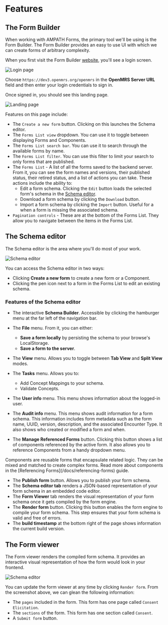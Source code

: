 
# Features

## The Form Builder

When working with AMPATH Forms, the primary tool we'll be using is the Form Builder. The Form Builder provides an easy to use UI with which we can create forms of arbitrary complexity.

When you first visit the Form Builder [website](https://openmrs-spa.org/formbuilder/#/login), you'll see a login screen.

![Login page](/screens/login.png)

Choose `https://dev3.openmrs.org/openmrs` in the **OpenMRS Server URL** field and then enter your login credentials to sign in.

Once signed in, you should see this landing page.

![Landing page](/screens/landing.png)

Features on this page include:

- The `Create a new form` button. Clicking on this launches the Schema editor.
- The `Forms List view` dropdown. You can use it to toggle between displaying Forms and Components.
- The `Forms List search bar`. You can use it to search through the available forms by name.
- The `Forms List filter`. You can use this filter to limit your search to only forms that are published.
- The `Forms List` - A list of all the forms saved to the backend server. From it, you can see the form names and versions, their published status, their retired status, and a list of actions you can take. These actions include the ability to:
  - Edit a form schema. Clicking the `Edit` button loads the selected form's schema in the [Schema editor](#the-schema-editor).
  - Download a form schema by clicking the `Download` button.
  - Import a form schema by clicking the `Import` button. Useful for a when a form is missing the associated schema.
- `Pagination controls` - These are at the bottom of the Forms List. They allow you to navigate between the items in the Forms List.

## The Schema editor

The Schema editor is the area where you'll do most of your work.

![Schema editor](/screens/editor-only.png)

You can access the Schema editor in two ways:

- Clicking **Create a new form** to create a new form or a Component.
- Clicking the pen icon next to a form in the Forms List to edit an existing schema.

### Features of the Schema editor

- The interactive **Schema Builder**. Accessible by clicking the hamburger menu at the far left of the navigation bar.
- The **File** menu. From it, you can either:

  - **Save a form locally** by persisting the schema to your browse's LocalStorage.
  - **Save a form to the server**.

- The **View** menu. Allows you to toggle between **Tab View** and **Split View** modes.
- The **Tasks** menu. Allows you to:

  - Add Concept Mappings to your schema.
  - Validate Concepts.

- The **User info** menu. This menu shows information about the logged-in user.
- The **Audit info** menu. This menu shows audit information for a form schema. This information includes form metadata such as the form name, UUID, version, description, and the associated Encounter Type. It also shows who created or modified a form and when.
- The **Manage Referenced Forms** button. Clicking this button shows a list of components referenced by the active form. It also allows you to reference Components from a handy dropdown menu.

<Callout emoji="ℹ️">
  Components are reusable forms that encapsulate related logic. They can be
  mixed and matched to create complex forms. Read more about components in the
  [Referencing Forms](/docs/referencing-forms) guide.
</Callout>

- The **Publish form** button. Allows you to publish your form schema.
- The **Schema editor tab** renders a JSON-based representation of your form schema in an embedded code editor.
- The **Form Viewer** tab renders the visual representation of your form schema once it gets compiled by the form engine.
- The **Render form** button. Clicking this button enables the form engine to compile your form schema. This step ensures that your form schema is valid and free of errors.
- The **build timestamp** at the bottom right of the page shows information the current build version.

## The Form viewer

The Form viewer renders the compiled form schema. It provides an interactive visual representation of how the form would look in your frontend.

![Schema editor](/screens/form-viewer.png)

You can update the form viewer at any time by clicking `Render form`. From the screenshot above, we can glean the following information:

- The `pages` included in the form. This form has one page called `Consent Elicitation`.
- The `sections` of the form. This form has one section called `Consent`.
- A `Submit form` button.
